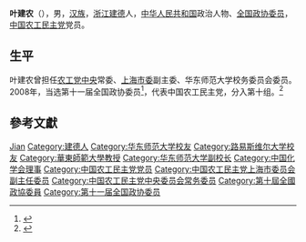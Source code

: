 '''叶建农'''（{{bd|1947年|8月|}}），男，[[汉族|汉族]]，[[浙江|浙江]][[建德县|建德]]人，[[中华人民共和国|中华人民共和国]]政治人物、[[全国政协委员|全国政协委员]]，[[中国农工民主党|中国农工民主党]]党员。

== 生平 ==
叶建农曾担任[[农工党中央|农工党中央]]常委、[[中国农工民主党上海市委员会|上海市委]]副主委、华东师范大学校务委员会委员。2008年，当选第十一届全国政协委员<ref>{{cite news|title=第十一届全国政协委员名单|url=http://www.indaa.com.cn/zt/2009qglh/zxzs/200903/t20090303_127573.html|accessdate=2013-04-09|newspaper=新华社北京1月25日电 中国人民政治协商会议第十一届全国委员会委员名单(共2237人，2008年1月25日政协第十届全国委员会常务委员会第二十次会议通过)|date=2008年1月25日|deadurl=yes|archiveurl=https://web.archive.org/web/20130928014403/http://www.indaa.com.cn/zt/2009qglh/zxzs/200903/t20090303_127573.html|archivedate=2013年9月28日}}</ref>，代表中国农工民主党，分入第十组。<ref>{{cite news|title=全国政协信息-叶建农|url=http://www.cppcc.gov.cn/CMS/wylibary/showJcwyxtInfoWylibary.action?tabJcwyxt.guid=11W0003400&wytype=wjwy|accessdate=2013-04-11|newspaper=全国政协委员会|archive-date=2019-05-14|archive-url=https://web.archive.org/web/20190514204508/http://www.cppcc.gov.cn/CMS/wylibary/showJcwyxtInfoWylibary.action?tabJcwyxt.guid=11W0003400&wytype=wjwy|dead-url=no}}</ref>

== 參考文獻 ==
{{reflist}}

{{中国政治人物小作品}}
{{Navboxes 
| title  = 叶建农在[[中國化學會_(中華人民共和國)|中国化学会]]的职务
| list1  =
{{中国化学会第二十五届理事会}}
{{中国化学会第二十六届理事会}}
}}
{{Navboxes 
| title  = 叶建农在[[中国农工民主党|中国农工民主党]]的职务
| list1  =
{{中国农工民主党第十三届中央委员会}}
{{中国农工民主党第十四届中央委员会}}
}}

{{Authority control}}
{{DEFAULTSORT:Ye叶}}
[[Category:葉姓|Jian]]
[[Category:建德人|Category:建德人]]
[[Category:华东师范大学校友|Category:华东师范大学校友]]
[[Category:路易斯维尔大学校友|Category:路易斯维尔大学校友]]
[[Category:華東師範大學教授|Category:華東師範大學教授]]
[[Category:华东师范大学副校长|Category:华东师范大学副校长]]
[[Category:中国化学会理事|Category:中国化学会理事]]
[[Category:中国农工民主党党员|Category:中国农工民主党党员]]
[[Category:中国农工民主党上海市委员会副主任委员|Category:中国农工民主党上海市委员会副主任委员]]
[[Category:中国农工民主党中央委员会常务委员|Category:中国农工民主党中央委员会常务委员]]
[[Category:第十屆全國政協委員|Category:第十屆全國政協委員]]
[[Category:第十一届全国政协委员|Category:第十一届全国政协委员]]